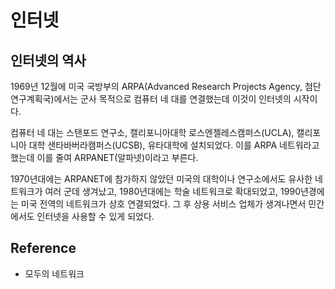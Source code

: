 # 인터넷

## 인터넷의 역사

1969년 12월에 미국 국방부의 ARPA(Advanced Research Projects Agency, 첨단연구계획국)에서는
군사 목적으로 컴퓨터 네 대를 연결했는데 이것이 인터넷의 시작이다.

컴퓨터 네 대는 스탠포드 연구소, 캘리포니아대학 로스엔젤레스캠퍼스(UCLA), 캘리포니아 대학
샌타바버라캠퍼스(UCSB), 유타대학에 설치되었다. 이를 ARPA 네트워라고 했는데 이를 줄여
ARPANET(알파넷)이라고 부른다.

1970년대에는 ARPANET에 참가하지 않았던 미국의 대학이나 연구소에서도 유사한 네트워크가
여러 군데 생겨났고, 1980년대에는 학술 네트워크로 확대되었고, 1990년경에는 미국 전역의
네트워크가 상호 연결되었다. 그 후 상용 서비스 업체가 생겨나면서 민간에서도 인터넷을
사용할 수 있게 되었다.

## Reference

- 모두의 네트워크
